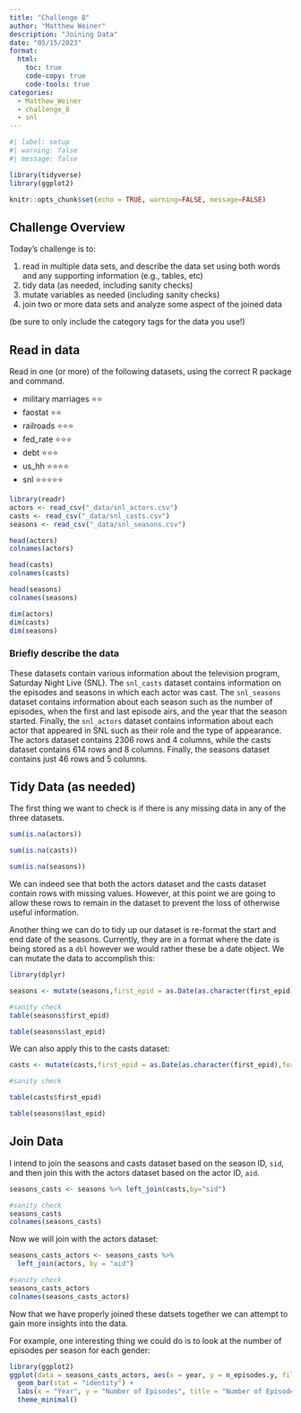 ```yaml
---
title: "Challenge 8"
author: "Matthew Weiner"
description: "Joining Data"
date: "05/15/2023"
format:
  html:
    toc: true
    code-copy: true
    code-tools: true
categories:
  - Matthew_Weiner
  - challenge_8
  - snl
---
```


```r
#| label: setup
#| warning: false
#| message: false

library(tidyverse)
library(ggplot2)

knitr::opts_chunk$set(echo = TRUE, warning=FALSE, message=FALSE)
```

## Challenge Overview

Today's challenge is to:

1)  read in multiple data sets, and describe the data set using both words and any supporting information (e.g., tables, etc)
2)  tidy data (as needed, including sanity checks)
3)  mutate variables as needed (including sanity checks)
4)  join two or more data sets and analyze some aspect of the joined data

(be sure to only include the category tags for the data you use!)

## Read in data

Read in one (or more) of the following datasets, using the correct R package and command.

  - military marriages ⭐⭐
  - faostat ⭐⭐
  - railroads  ⭐⭐⭐
  - fed_rate ⭐⭐⭐
  - debt ⭐⭐⭐
  - us_hh ⭐⭐⭐⭐
  - snl ⭐⭐⭐⭐⭐

```r
library(readr)
actors <- read_csv("_data/snl_actors.csv")
casts <- read_csv("_data/snl_casts.csv")
seasons <- read_csv("_data/snl_seasons.csv")

```

```r
head(actors)
colnames(actors)

head(casts)
colnames(casts)

head(seasons)
colnames(seasons)
```

```r
dim(actors)
dim(casts)
dim(seasons)
```

### Briefly describe the data

These datasets contain various information about the television program, Saturday Night Live (SNL). The `snl_casts` dataset contains information on the episodes and seasons in which each actor was cast. The `snl_seasons` dataset contains information about each season such as the number of episodes, when the first and last episode airs, and the year that the season started. Finally, the `snl_actors` dataset contains information about each actor that appeared in SNL such as their role and the type of appearance. The actors dataset contains 2306 rows and 4 columns, while the casts dataset contains 614 rows and 8 columns. Finally, the seasons dataset contains just 46 rows and 5 columns.

## Tidy Data (as needed)

The first thing we want to check is if there is any missing data in any of the three datasets.

```r
sum(is.na(actors))

sum(is.na(casts))

sum(is.na(seasons))
```

We can indeed see that both the actors dataset and the casts dataset contain rows with missing values. However, at this point we are going to allow these rows to remain in the dataset to prevent the loss of otherwise useful information.

Another thing we can do to tidy up our dataset is re-format the start and end date of the seasons. Currently, they are in a format where the date is being stored as a `dbl` however we would rather these be a date object. We can mutate the data to accomplish this:

```r
library(dplyr)

seasons <- mutate(seasons,first_epid = as.Date(as.character(first_epid),format="%Y%m%d"), last_epid = as.Date(as.character(last_epid), format = "%Y%m%d"))

#sanity check
table(seasons$first_epid)

table(seasons$last_epid)
```

We can also apply this to the casts dataset:
```r
casts <- mutate(casts,first_epid = as.Date(as.character(first_epid),format="%Y%m%d"), last_epid = as.Date(as.character(last_epid), format = "%Y%m%d"))

#sanity check

table(casts$first_epid)

table(seasons$last_epid)
```


## Join Data

I intend to join the seasons and casts dataset based on the season ID, `sid`, and then join this with the actors dataset based on the actor ID, `aid`.

```r
seasons_casts <- seasons %>% left_join(casts,by="sid")

#sanity check 
seasons_casts
colnames(seasons_casts)
```

Now we will join with the actors dataset:

```r
seasons_casts_actors <- seasons_casts %>% 
  left_join(actors, by = "aid")

#sanity check
seasons_casts_actors
colnames(seasons_casts_actors)
```


Now that we have properly joined these datsets together we can attempt to gain more insights into the data. 

For example, one interesting thing we could do is to look at the number of episodes per season for each gender:

```r
library(ggplot2)
ggplot(data = seasons_casts_actors, aes(x = year, y = n_episodes.y, fill = gender)) +
  geom_bar(stat = "identity") +
  labs(x = "Year", y = "Number of Episodes", title = "Number of Episodes per Season") +
  theme_minimal()
```



